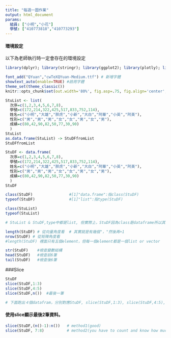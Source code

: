 ```yaml
---
title: "每週一圖作業"
output: html_document
params:
  組員: ["小明","小花"]  
  學號: ["410773818","410773293"]
---
```


#### 環境設定

以下為老師執行時一定會存在的環境設定
```r
library(dplyr); library(stringr); library(ggplot2); library(plotly); library(lubridate); library(readr); library(tidyr); library(showtext)

font_add("QYuan","cwTeXQYuan-Medium.ttf") # 新增字體
showtext_auto(enable=TRUE) #啟用字體
theme_set(theme_classic())
knitr::opts_chunk$set(out.width='80%', fig.asp=.75, fig.align='center', fig.showtext=T)
```

```r
StuList <- list(
  次序=c(1,2,3,4,5,6,7,8),
  學號=c(172,214,322,425,517,833,752,114),
  姓名=c("小明","大雄","胖虎","小新","大白","阿華","小英","阿美"),
  性別=c("男","男","男","女","女","男","女","男"),
  成績=c(80,42,90,82,50,77,30,90)
  )
StuList 
as.data.frame(StuList) -> StuDFfromList
StuDFfromList
```

```r
StuDF <- data.frame(
  次序=c(1,2,3,4,5,6,7,8),
  學號=c(172,214,322,425,517,833,752,114),
  姓名=c("小明","大雄","胖虎","小新","大白","阿華","小英","阿美"),
  性別=c("男","男","男","女","女","男","女","男"),
  成績=c(80,42,90,82,50,77,30,90)
  )
StuDF 
```

```r
class(StuDF)                #[1]"data.frame":指class(StuDF)
typeof(StuDF)               #[1]"list":指type(StuDF)
```

```r
class(StuList)               
typeof(StuList) 

# StuList & StuDF,type中都是list, 但實際上，StuDF因為class是dataframe所以其實可以做更多的事
```
```r
length(StuDF) # 從向量角度看  # 其實就是有幾個"，"然後再+1
nrow(StuDF) # 從矩陣角度看
#length(StuDF) 裡面只有五個element，但每一個element都是一個list or vector
```

```r
str(StuDF)    #檢查變數結構
head(StuDF)   #檢查前6筆
tail(StuDF)   #檢查後6筆
```

###Slice

```r
StuDF
slice(StuDF,1:3)
slice(StuDF,4:5)
slice(StuDF,n())  #最後一筆

# 下面跑出４個datafram，分別對應StuDF, slice(StuDF,1:3), slice(StuDF,4:5), slice(StuDF,n())
```

#### 使用slice顯示最後2筆資料。
```r
slice(StuDF,(n()-1):n())   # method1(good)
slice(StuDF, 7:8)          # method2(you have to count and know how much data in this dataframe)
```








